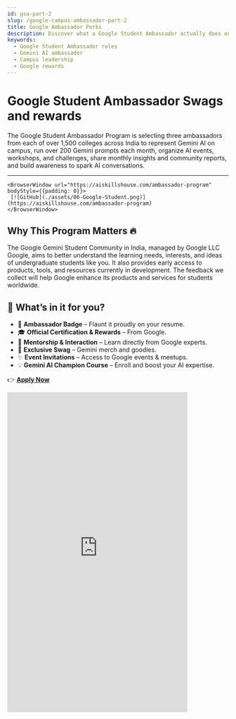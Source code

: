 ```yaml
---
id: gsa-part-2
slug: /google-campus-ambassador-part-2
title: Google Ambassador Perks
description: Discover what a Google Student Ambassador actually does on campus and the rewards you can earn.
keywords:
  - Google Student Ambassador roles
  - Gemini AI ambassador
  - Campus leadership
  - Google rewards
---
```


# Google Student Ambassador Swags and rewards


The Google Student Ambassador Program is selecting three ambassadors from each of over 1,500 colleges across India to represent Gemini AI on campus,
 run over 200 Gemini prompts each month, organize AI events, workshops, and challenges, share monthly insights and community reports, and build awareness to spark AI conversations.

---

    <BrowserWindow url="https://aiskillshouse.com/ambassador-program" bodyStyle={{padding: 0}}>    
     [![GitHub](./assets/06-Google-Student.png)](https://aiskillshouse.com/ambassador-program)
    </BrowserWindow>

## Why This Program Matters 🔥
The Google Gemini Student Community in India, managed by Google LLC Google, 
aims to better understand the learning needs, interests, and ideas of undergraduate students like you. 
It also provides early access to products, tools, and resources currently in development. The feedback we 
collect will help Google enhance its products and services for students worldwide.

## 🎁 What’s in it for you?

- 🏅 **Ambassador Badge** – Flaunt it proudly on your resume.  
- 🎓 **Official Certification & Rewards** – From Google.  
- 🤝 **Mentorship & Interaction** – Learn directly from Google experts.  
- 🧢 **Exclusive Swag** – Gemini merch and goodies.  
- ✨ **Event Invitations** – Access to Google events & meetups.  
- 💡 **Gemini AI Champion Course** – Enroll and boost your AI expertise.  

👉 **[Apply Now](https://event.recodehive.com/gemini)**
<div style={{
  margin: "2rem 0",
  display: "flex",
  justifyContent: "center"
}}>
  <iframe
    width="410"
    height="728"
    src="https://www.youtube.com/embed/Y0vxk5m1pSU"
    title="Google Student Ambassador 2025 – Your Big Break! 🎁"
    frameBorder="0"
    allow="accelerometer; autoplay; clipboard-write; encrypted-media; gyroscope; picture-in-picture; web-share"
    referrerPolicy="strict-origin-when-cross-origin"
    allowFullScreen
  />
</div>

## 🎖️Reward Structure
Here’s how the reward categories will be during the Student Ambassador Program:

We know you might have more questions—and that’s totally okay!  
But here’s what we say for now: **Don’t overthink it.** These are amazon vouchers will be distributed when you get enough points.

<div style={{
  display: "flex",
  justifyContent: "center"
}}>
  [![GitHub](./assets/07-perks-google-student-ambassdor.png)](https://grow.google/intl/en_in/ai-skills/)
  [![GitHub](./assets/08-perks-google-student-ambassdor.png)](https://grow.google/intl/en_in/ai-skills/)
</div>

## 📥 How to Apply
Just apply for the program using the link below and take the first step towards becoming
 a **Google Student Ambassador**. Check out the other documentation in detail on step by step to apply for the program.

👉 **[Apply Now for the Google Student Ambassador Program](https://event.recodehive.com/gemini)**

---

# 🔗 Resources & Links

- 🌐 **Full Details:** [Google Student Ambassador](https://event.recodehive.com/gemini)
- 📝 **To Register:** [Google Gemini CA Registration](https://event.recodehive.com/gemini)
- ⚙️ **Official Site:** [AI Skills House](https://aiskillshouse.com)


  [![GitHub](./assets/01-Google-banner.png)](https://aiskillshouse.com/)

  <GiscusComments/>